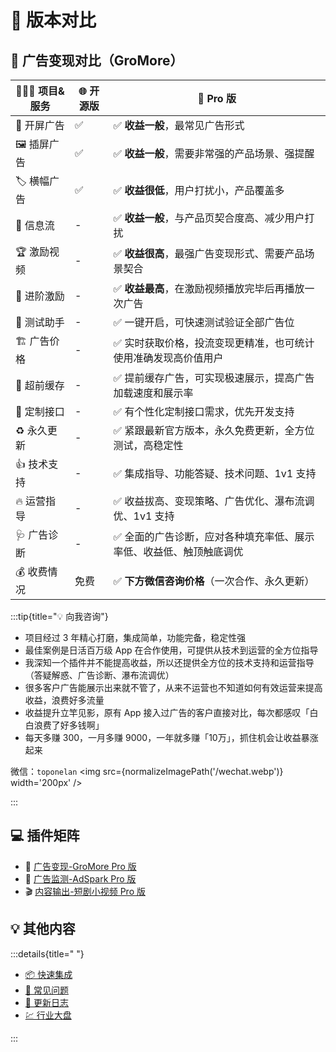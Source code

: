 
# 🎯 版本对比

## 📖 广告变现对比（GroMore）

| 🧑🏻‍💻 项目&服务  | 🌐 开源版 | 🚀 Pro 版 |
|-|-|-|
|📱 开屏广告 |✅|✅ **收益一般**，最常见广告形式|
|🖼️ 插屏广告 |✅|✅ **收益一般**，需要非常强的产品场景、强提醒|
|🏷️ 横幅广告 |✅|✅ **收益很低**，用户打扰小，产品覆盖多|
|🌈 信息流 |-|✅ **收益一般**，与产品页契合度高、减少用户打扰|
|🏆 激励视频 |-|✅ **收益很高**，最强广告变现形式、需要产品场景契合|
|👑 进阶激励 |-|✅ **收益最高**，在激励视频播放完毕后再播放一次广告|
|🧪 测试助手|-|✅ 一键开启，可快速测试验证全部广告位|
|🏗️ 广告价格|-|✅ 实时获取价格，投流变现更精准，也可统计使用准确发现高价值用户|
|🦥 超前缓存|-|✅ 提前缓存广告，可实现极速展示，提高广告加载速度和展示率|
|📌 定制接口 |-|✅ 有个性化定制接口需求，优先开发支持|
|♻️ 永久更新|-|✅ 紧跟最新官方版本，永久免费更新，全方位测试，高稳定性|
|👍 技术支持 |-|✅ 集成指导、功能答疑、技术问题、1v1 支持|
|🔥 运营指导|-|✅ 收益拔高、变现策略、广告优化、瀑布流调优、1v1 支持|
|🩺 广告诊断 |-|✅ 全面的广告诊断，应对各种填充率低、展示率低、收益低、触顶触底调优|
|💰 收费情况 |免费|✅ **下方微信咨询价格**（一次合作、永久更新）|


:::tip{title="💡 向我咨询"}

- 项目经过 3 年精心打磨，集成简单，功能完备，稳定性强
- 最佳案例是日活百万级 App 在合作使用，可提供从技术到运营的全方位指导
- 我深知一个插件并不能提高收益，所以还提供全方位的技术支持和运营指导（答疑解惑、广告诊断、瀑布流调优）
- 很多客户广告能展示出来就不管了，从来不运营也不知道如何有效运营来提高收益，浪费好多流量
- 收益提升立竿见影，原有 App 接入过广告的客户直接对比，每次都感叹「白白浪费了好多钱啊」
- 每天多赚 300，一月多赚 9000，一年就多赚「10万」，抓住机会让收益暴涨起来

微信：`toponelan`
<img src={normalizeImagePath('/wechat.webp')} width='200px' />

:::

## 💻 插件矩阵

- 📖 [广告变现-GroMore Pro 版](/start/guide/gromore/install)
- 📡 [广告监测-AdSpark Pro 版](/start/guide/adspark/install)
- 🎬 [内容输出-短剧小视频 Pro 版](/start/guide/adcontent/install)

## 💡 其他内容

:::details{title=" "}

- [📦 快速集成](start/guide/go)
- [🙋 常见问题](start/qa)
- [🔖 更新日志](start/guide/changelog)
- [💹 行业大盘](start/overview/overview)

:::